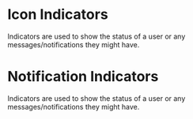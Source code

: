 
# Icon Indicators
<Canvas of={IconIndicator} />
Indicators are used to show the status of a user or any messages/notifications they might have.

# Notification Indicators
<Canvas of={NotificationIndicator} />
Indicators are used to show the status of a user or any messages/notifications they might have.
